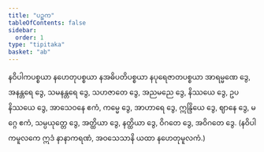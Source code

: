 ```yaml
---
title: "ပဉ္စက"
tableOfContents: false
sidebar:
  order: 1
type: "tipitaka"
basket: "ab"
---
```



<DynamicBreadcrumb />

<Paragraph number="807">
နဝိပါကပစ္စယာ နဟေတုပစ္စယာ နအဓိပတိပစ္စယာ နပုရေဇာတပစ္စယာ အာရမ္မဏေ ဒွေ, အနန္တရေ ဒွေ, သမနန္တရေ ဒွေ, သဟဇာတေ ဒွေ, အညမညေ ဒွေ, နိဿယေ ဒွေ, ဥပနိဿယေ ဒွေ, အာသေဝနေ ဧကံ, ကမ္မေ ဒွေ, အာဟာရေ ဒွေ, ဣန္ဒြိယေ ဒွေ, ဈာနေ ဒွေ, မဂ္ဂေ ဧကံ, သမ္ပယုတ္တေ ဒွေ, အတ္ထိယာ ဒွေ, နတ္ထိယာ ဒွေ, ဝိဂတေ ဒွေ, အဝိဂတေ ဒွေ.
</Paragraph>

<Paragraph number="808" type="center">
(နဝိပါကမူလကေ ဣဒံ နာနာကရဏံ, အဝသေသာနိ ယထာ နဟေတုမူလကံ.)
</Paragraph>